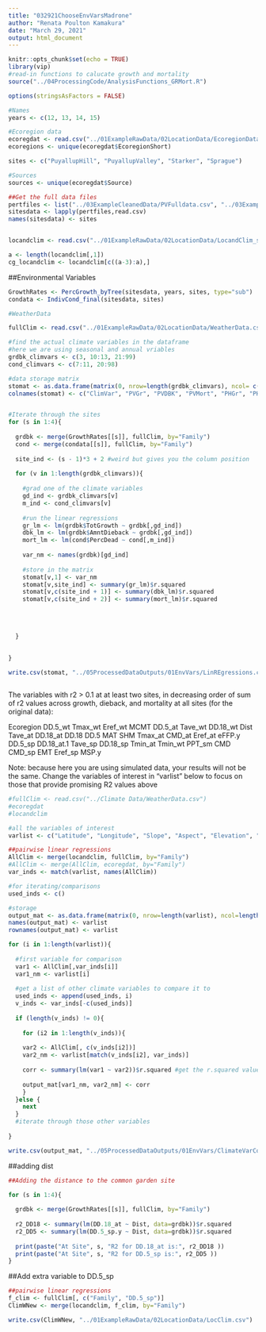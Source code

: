 ```yaml
---
title: "032921ChooseEnvVarsMadrone"
author: "Renata Poulton Kamakura"
date: "March 29, 2021"
output: html_document
---
```


```r
knitr::opts_chunk$set(echo = TRUE)
library(vip)
#read-in functions to calucate growth and mortality
source("../04ProcessingCode/AnalysisFunctions_GRMort.R")

options(stringsAsFactors = FALSE)

#Names
years <- c(12, 13, 14, 15)

#Ecoregion data
ecoregdat <- read.csv("../01ExampleRawData/02LocationData/EcoregionData.csv")
ecoregions <- unique(ecoregdat$EcoregionShort)

sites <- c("PuyallupHill", "PuyallupValley", "Starker", "Sprague")

#Sources
sources <- unique(ecoregdat$Source)

##Get the full data files
pertfiles <- list("../03ExampleCleanedData/PVFulldata.csv", "../03ExampleCleanedData/PHFulldata.csv",  "../03ExampleCleanedData/SFFulldata.csv", "../03ExampleCleanedData/SOFulldata.csv")
sitesdata <- lapply(pertfiles,read.csv)
names(sitesdata) <- sites


locandclim <- read.csv("../01ExampleRawData/02LocationData/LocandClim_sa.csv")

a <- length(locandclim[,1])
cg_locandclim <- locandclim[c((a-3):a),]

```

##Environmental Variables

```r
GrowthRates <- PercGrowth_byTree(sitesdata, years, sites, type="sub") 
condata <- IndivCond_final(sitesdata, sites)

#WeatherData

fullClim <- read.csv("../01ExampleRawData/02LocationData/WeatherData.csv")

#find the actual climate variables in the dataframe
#here we are using seasonal and annual vriables
grdbk_climvars <- c(3, 10:13, 21:99)
cond_climvars <- c(7:11, 20:98)

#data storage matrix
stomat <- as.data.frame(matrix(0, nrow=length(grdbk_climvars), ncol= c(3*4 + 1)))
colnames(stomat) <- c("ClimVar", "PVGr", "PVDBK", "PVMort", "PHGr", "PHDBK", "PHMort", "SFGr", "SFDBK", "SFMort", "SOGr", "SODBK", "SOMort")


#Iterate through the sites
for (s in 1:4){
  
  grdbk <- merge(GrowthRates[[s]], fullClim, by="Family")
  cond <- merge(condata[[s]], fullClim, by="Family")
  
  site_ind <- (s - 1)*3 + 2 #weird but gives you the column position
  
  for (v in 1:length(grdbk_climvars)){
    
    #grad one of the climate variables
    gd_ind <- grdbk_climvars[v]
    m_ind <- cond_climvars[v]
    
    #run the linear regressions
    gr_lm <- lm(grdbk$TotGrowth ~ grdbk[,gd_ind])
    dbk_lm <- lm(grdbk$AmntDieback ~ grdbk[,gd_ind])
    mort_lm <- lm(cond$PercDead ~ cond[,m_ind])
    
    var_nm <- names(grdbk)[gd_ind]
    
    #store in the matrix
    stomat[v,1] <- var_nm
    stomat[v,site_ind] <- summary(gr_lm)$r.squared
    stomat[v,c(site_ind + 1)] <- summary(dbk_lm)$r.squared
    stomat[v,c(site_ind + 2)] <- summary(mort_lm)$r.squared
    
    
    
    
  }
  
  
}

write.csv(stomat, "../05ProcessedDataOutputs/01EnvVars/LinREgressions.csv")



```

The variables with r2 > 0.1 at at least two sites, in decreasing order of sum of r2 values across
growth, dieback, and mortality at all sites (for the original data):

Ecoregion
DD.5_wt
Tmax_wt
Eref_wt
MCMT
DD.5_at
Tave_wt
DD.18_wt
Dist
Tave_at
DD.18_at
DD.18
DD.5
MAT
SHM
Tmax_at
CMD_at
Eref_at
eFFP.y
DD.5_sp
DD.18_at.1
Tave_sp
DD.18_sp
Tmin_at
Tmin_wt
PPT_sm
CMD
CMD_sp
EMT
Eref_sp
MSP.y


Note: because here you are using simulated data, your results will not be the same. 
Change the variables of interest in "varlist" below to focus on those that provide
promising R2 values above



```r
#fullClim <- read.csv("../Climate Data/WeatherData.csv")
#ecoregdat
#locandclim

#all the variables of interest
varlist <- c("Latitude", "Longitude", "Slope", "Aspect", "Elevation", "DD.5_wt", "Tmax_wt", "Eref_wt", "MCMT", "DD.5_at", "Tave_wt", "DD.18_wt", "Tave_at", "DD.18_at", "DD.18", "DD.5", "MAT", "SHM", "Tmax_at", "CMD_at", "Eref_at", "eFFP.y", "DD.5_sp", "DD.18_at.1", "Tave_sp", "DD.18_sp", "Tmin_at", "Tmin_wt", "PPT_sm", "CMD", "CMD_sp", "EMT", "Eref_sp", "MSP.y", "bFFP.x")

##pairwise linear regressions
AllClim <- merge(locandclim, fullClim, by="Family")
#AllClim <- merge(AllClim, ecoregdat, by="Family")
var_inds <- match(varlist, names(AllClim))

#for iterating/comparisons
used_inds <- c()

#storage
output_mat <- as.data.frame(matrix(0, nrow=length(varlist), ncol=length(varlist)))
names(output_mat) <- varlist
rownames(output_mat) <- varlist

for (i in 1:length(varlist)){
  
  #first variable for comparison
  var1 <- AllClim[,var_inds[i]]
  var1_nm <- varlist[i]
  
  #get a list of other climate variables to compare it to
  used_inds <- append(used_inds, i)
  v_inds <- var_inds[-c(used_inds)]
  
  if (length(v_inds) != 0){
    
    for (i2 in 1:length(v_inds)){
    
    var2 <- AllClim[, c(v_inds[i2])]
    var2_nm <- varlist[match(v_inds[i2], var_inds)]
    
    corr <- summary(lm(var1 ~ var2))$r.squared #get the r.squared value
    
    output_mat[var1_nm, var2_nm] <- corr
    } 
  }else {
    next
  }
  #iterate through those other variables
  
}

write.csv(output_mat, "../05ProcessedDataOutputs/01EnvVars/ClimateVarCorrelations.csv")


```

##adding dist

```r
##Adding the distance to the common garden site

for (s in 1:4){
  
  grdbk <- merge(GrowthRates[[s]], fullClim, by="Family")
  
  r2_DD18 <- summary(lm(DD.18_at ~ Dist, data=grdbk))$r.squared
  r2_DD5 <- summary(lm(DD.5_sp.y ~ Dist, data=grdbk))$r.squared
  
  print(paste("At Site", s, "R2 for DD.18_at is:", r2_DD18 ))
  print(paste("At Site", s, "R2 for DD.5_sp is:", r2_DD5 ))
}

```

##Add extra variable to DD.5_sp

```r
##pairwise linear regressions
f_clim <- fullClim[, c("Family", "DD.5_sp")]
ClimWNew <- merge(locandclim, f_clim, by="Family")

write.csv(ClimWNew, "../01ExampleRawData/02LocationData/LocClim.csv")

```
